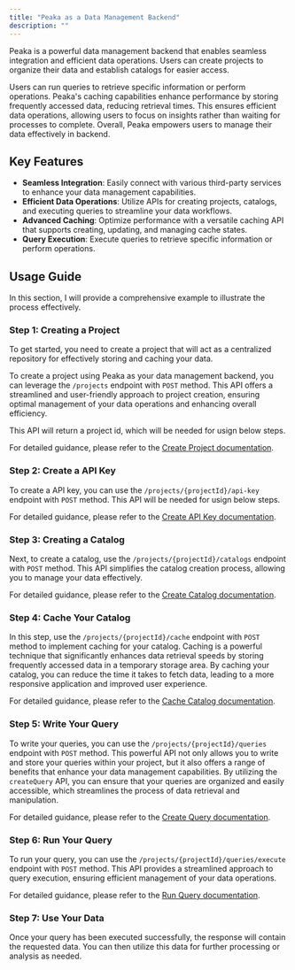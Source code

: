```yaml
---
title: "Peaka as a Data Management Backend"
description: ""
---
```


Peaka is a powerful data management backend that enables seamless integration and efficient data operations. Users can create projects to organize their data and establish catalogs for easier access.

Users can run queries to retrieve specific information or perform operations. Peaka's caching capabilities enhance performance by storing frequently accessed data, reducing retrieval times. This ensures efficient data operations, allowing users to focus on insights rather than waiting for processes to complete. Overall, Peaka empowers users to manage their data effectively in backend.

## Key Features

- **Seamless Integration**: Easily connect with various third-party services to enhance your data management capabilities.
- **Efficient Data Operations**: Utilize APIs for creating projects, catalogs, and executing queries to streamline your data workflows.
- **Advanced Caching**: Optimize performance with a versatile caching API that supports creating, updating, and managing cache states.
- **Query Execution**: Execute queries to retrieve specific information or perform operations.

## Usage Guide

In this section, I will provide a comprehensive example to illustrate the process effectively.

### Step 1: Creating a Project

To get started, you need to create a project that will act as a centralized repository for effectively storing and caching your data.

To create a project using Peaka as your data management backend, you can leverage the `/projects` endpoint with `POST` method. This API offers a streamlined and user-friendly approach to project creation, ensuring optimal management of your data operations and enhancing overall efficiency.

This API will return a project id, which will be needed for usign below steps.

For detailed guidance, please refer to the [Create Project documentation](http://localhost:3000/api-reference/projects/create-project).

### Step 2: Create a API Key

To create a API key, you can use the `/projects/{projectId}/api-key` endpoint with `POST` method. This API will be needed for usign below steps.

For detailed guidance, please refer to the [Create API Key documentation](http://localhost:3000/api-reference/projects-%3E-api-key/create-api-key).

### Step 3: Creating a Catalog

Next, to create a catalog, use the `/projects/{projectId}/catalogs` endpoint with `POST` method. This API simplifies the catalog creation process, allowing you to manage your data effectively.

For detailed guidance, please refer to the [Create Catalog documentation](http://localhost:3000/api-reference/data->-catalogs/create-catalog).

### Step 4: Cache Your Catalog

In this step, use the `/projects/{projectId}/cache` endpoint with `POST` method to implement caching for your catalog. Caching is a powerful technique that significantly enhances data retrieval speeds by storing frequently accessed data in a temporary storage area. By caching your catalog, you can reduce the time it takes to fetch data, leading to a more responsive application and improved user experience.

For detailed guidance, please refer to the [Cache Catalog documentation](http://localhost:3000/api-reference/data->-cache/create-cache).

### Step 5: Write Your Query

To write your queries, you can use the `/projects/{projectId}/queries` endpoint with `POST` method. This powerful API not only allows you to write and store your queries within your project, but it also offers a range of benefits that enhance your data management capabilities. By utilizing the `createQuery` API, you can ensure that your queries are organized and easily accessible, which streamlines the process of data retrieval and manipulation.

For detailed guidance, please refer to the [Create Query documentation](http://localhost:3000/api-reference/data->-queries/create-query).

### Step 6: Run Your Query

To run your query, you can use the `/projects/{projectId}/queries/execute` endpoint with `POST` method. This API provides a streamlined approach to query execution, ensuring efficient management of your data operations.

For detailed guidance, please refer to the [Run Query documentation](http://localhost:3000/api-reference/data->-queries/execute-query).

### Step 7: Use Your Data

Once your query has been executed successfully, the response will contain the requested data. You can then utilize this data for further processing or analysis as needed.
